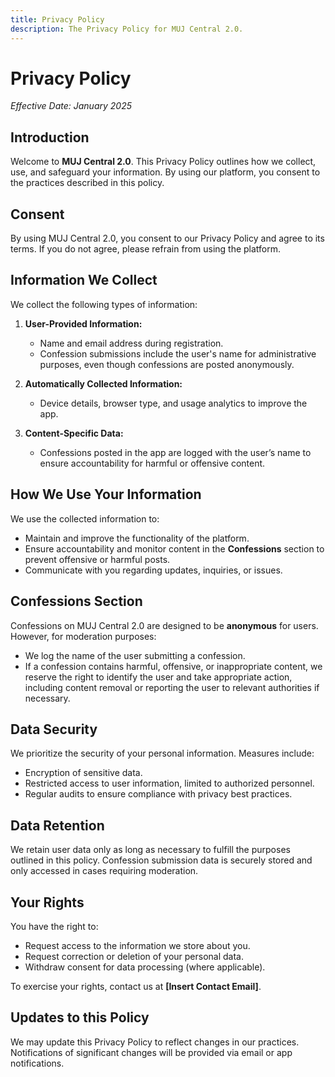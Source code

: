 ```yaml
---
title: Privacy Policy
description: The Privacy Policy for MUJ Central 2.0.
---
```


# Privacy Policy

*Effective Date: January 2025*

## Introduction

Welcome to **MUJ Central 2.0**. This Privacy Policy outlines how we collect, use, and safeguard your information. By using our platform, you consent to the practices described in this policy.

## Consent

By using MUJ Central 2.0, you consent to our Privacy Policy and agree to its terms. If you do not agree, please refrain from using the platform.

## Information We Collect

We collect the following types of information:

1. **User-Provided Information:**
   - Name and email address during registration.
   - Confession submissions include the user's name for administrative purposes, even though confessions are posted anonymously.

2. **Automatically Collected Information:**
   - Device details, browser type, and usage analytics to improve the app.

3. **Content-Specific Data:**
   - Confessions posted in the app are logged with the user’s name to ensure accountability for harmful or offensive content.

## How We Use Your Information

We use the collected information to:

- Maintain and improve the functionality of the platform.
- Ensure accountability and monitor content in the **Confessions** section to prevent offensive or harmful posts.
- Communicate with you regarding updates, inquiries, or issues.

## Confessions Section

Confessions on MUJ Central 2.0 are designed to be **anonymous** for users. However, for moderation purposes:

- We log the name of the user submitting a confession.
- If a confession contains harmful, offensive, or inappropriate content, we reserve the right to identify the user and take appropriate action, including content removal or reporting the user to relevant authorities if necessary.

## Data Security

We prioritize the security of your personal information. Measures include:

- Encryption of sensitive data.
- Restricted access to user information, limited to authorized personnel.
- Regular audits to ensure compliance with privacy best practices.

## Data Retention

We retain user data only as long as necessary to fulfill the purposes outlined in this policy. Confession submission data is securely stored and only accessed in cases requiring moderation.

## Your Rights

You have the right to:

- Request access to the information we store about you.
- Request correction or deletion of your personal data.
- Withdraw consent for data processing (where applicable).

To exercise your rights, contact us at **[Insert Contact Email]**.

## Updates to this Policy

We may update this Privacy Policy to reflect changes in our practices. Notifications of significant changes will be provided via email or app notifications.